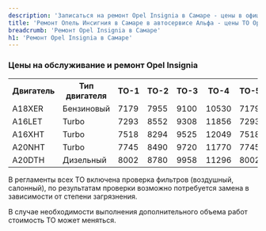 ```yaml
---
description: 'Записаться на ремонт Opel Insignia в Самаре - цены в официальном сервисе по Опель Инсигния'
title: 'Ремонт Опель Инсигния в Самаре в автосервисе Альфа - цены ТО Opel Insignia'
breadcrumb: 'Ремонт Opel Insignia в Самаре'
h1: 'Ремонт Opel Insignia в Самаре'
---
```

<h3> Цены на обслуживание и ремонт Opel Insignia </h3>
<table>
<tbody>
<tr>
	<th>
		Двигатель
	</th>
	<th>
		Тип двигателя
	</th>
	<th>
		ТО-1
	</th>
	<th>
		ТО-2
	</th>
	<th>
		ТО-3
	</th>
	<th>
		ТО-4
	</th>
	<th>
		ТО-5
	</th>
	<th>
		ТО-6
	</th>
	<th>
		ТО-7
	</th>
	<th>
		ТО-8
	</th>
	<th>
		ТО-9
	</th>
</tr>
<tr>
	<td>
		A18XER
	</td>
	<td>
		Бензиновый
	</td>
	<td>
		7179
	</td>
	<td>
		7955
	</td>
	<td>
		9100
	</td>
	<td>
		10530
	</td>
	<td>
		7179
	</td>
	<td>
		7955
	</td>
	<td>
		9638
	</td>
	<td>
		10530
	</td>
	<td>
		7179
	</td>
</tr>
<tr>
	<td>
		A16LET
	</td>
	<td>
		Turbo
	</td>
	<td>
		7293
	</td>
	<td>
		8552
	</td>
	<td>
		9308
	</td>
	<td>
		11856
	</td>
	<td>
		7293
	</td>
	<td>
		8552
	</td>
	<td>
		10068
	</td>
	<td>
		11856
	</td>
	<td>
		7293
	</td>
</tr>
<tr>
	<td>
		A16XHT
	</td>
	<td>
		Turbo
	</td>
	<td>
		7518
	</td>
	<td>
		8294
	</td>
	<td>
		9525
	</td>
	<td>
		12049
	</td>
	<td>
		7518
	</td>
	<td>
		8294
	</td>
	<td>
		9525
	</td>
	<td>
		12049
	</td>
	<td>
		7518
	</td>
</tr>
<tr>
	<td>
		A20NHT
	</td>
	<td>
		Turbo
	</td>
	<td>
		7745
	</td>
	<td>
		8490
	</td>
	<td>
		9720
	</td>
	<td>
		11770
	</td>
	<td>
		7745
	</td>
	<td>
		8490
	</td>
	<td>
		9720
	</td>
	<td>
		11770
	</td>
	<td>
		7745
	</td>
</tr>
<tr>
	<td>
		A20DTH
	</td>
	<td>
		Дизельный
	</td>
	<td>
		8002
	</td>
	<td>
		8780
	</td>
	<td>
		9958
	</td>
	<td>
		11296
	</td>
	<td>
		8002
	</td>
	<td>
		8780
	</td>
	<td>
		9958
	</td>
	<td>
		11296
	</td>
	<td>
		8002
	</td>
</tr>
</tbody>
</table>
<p>
	В регламенты всех ТО включена проверка фильтров (воздушный, салонный), по результатам проверки возможно потребуется замена в зависимости от степени загрязнения.
</p>
<p>
	В случае необходимости выполнения дополнительного объема работ стоимость ТО может меняться.
</p>